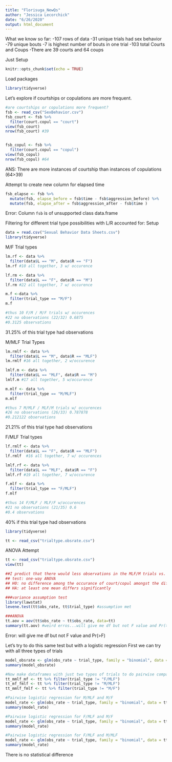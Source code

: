 ```yaml
---
title: "Florisuga_NewQs"
author: "Jessica Lecorchick"
date: "6/26/2020"
output: html_document
---
```


What we know so far:
-107  rows of data
-31 unique trials had sex behavior
-79 unique bouts
-7 is highest number of bouts in one trial
-103 total Courts and Coups
-There are 39 courts and 64 coups

Just Setup
```r
knitr::opts_chunk$set(echo = TRUE)
```

Load packages
```r
library(tidyverse)
```


Let's explore if courtships or copulations are more frequent.
```r
#are courtships or copulations more frequent?
fsb <- read_csv("SexBehavior.csv")
fsb_court <- fsb %>%
  filter(court.copul == "court")
view(fsb_court)
nrow(fsb_court) #39


fsb_copul <- fsb %>%
  filter(court.copul == "copul")
view(fsb_copul)
nrow(fsb_copul) #64
```
ANS: There are more instances of courtship than instances of copulations (64>39)

Attempt to create new column for elapsed time
```r
fsb_elapse <- fsb %>%
  mutate(fsb, elapse_before = fsb$time - fsb$aggression_before) %>%
  mutate(fsb, elapse_after = fsb$aggression_after - fsb$time )
```
Error: Column `fsb` is of unsupported class data.frame

Filtering for different trial type possibilities with L/R accounted for: Setup
```r
data = read.csv("Sexual Behavior Data Sheets.csv")
library(tidyverse)
```

M/F Trial types
```r
lm.rf <- data %>%
  filter(data$L == "M", data$R == "F") 
lm.rf #10 all together, 3 w/ occurence

lf.rm <- data %>%
  filter(data$L == "F", data$R == "M") 
lf.rm #22 all together, 7 w/ occurence

m.f <-data %>% 
  filter(trial_type == "M/F")
m.f

#thus 10 F/M / M/F trials w/ occurences
#22 no observations (22/32) 0.6875
#0.3125 observations
```
31.25% of this trial type had observations

M/MLF Trial Types
```r
lm.rmlf <- data %>%
  filter(data$L == "M", data$R == "MLF")
lm.rmlf #16 all together, 2 w/occurence

lmlf.m <- data %>%
  filter(data$L == "MLF", data$R == "M")
lmlf.m #17 all together, 5 w/occurence

m.mlf <- data %>%
  filter(trial_type == "M/MLF")
m.mlf

#thus 7 M/MLF / MLF/M trials w/ occurences
#26 no observations (26/33) 0.787878
#0.212122 observations
```
21.21% of this trial type had observations

F/MLF Trial types
```r
lf.rmlf <- data %>%
  filter(data$L == "F", data$R == "MLF")
lf.rmlf  #16 all together, 7 w/ occurences

lmlf.rf <- data %>%
  filter(data$L == "MLF", data$R == "F")
lmlf.rf #19 all together, 7 w/occurence

f.mlf <- data %>% 
  filter(trial_type == "F/MLF")
f.mlf

#thus 14 F/MLF / MLF/F w/occurences
#21 no observations (21/35) 0.6
#0.4 observations
```
40% if this trial type had observations

```r
library(tidyverse)

tt <- read_csv("trialtype.obsrate.csv")
```

ANOVA Attempt
```r

tt <- read_csv("trialtype.obsrate.csv")
view(tt)

##I predict that there would less observations in the MLF/M trials vs. the F/MLF and F/M trials
## test: one-way ANOVA
## H0: no difference among the occurance of court/copul amongst the different trial types
## HA: at least one mean differs significantly

###variance assumption test
library(lawstat)
levene.test(tt$obs_rate, tt$trial_type) #assumption met 

###ANOVA
tt.aov = aov(tt$obs_rate ~ tt$obs_rate, data=tt)
summary(tt.aov) #weird erros...will give me df but not F value and Pr(>F)
```
Error: will give me df but not F value and Pr(>F)

Let's try to do this same test but with a logistic regression
First we can try with all three types of trials
```r
model_obsrate <- glm(obs_rate ~ trial_type, family = "binomial", data = tt)
summary(model_obsrate)

#Now make dataframes with just two types of trials to do pairwise comparisons
tt_mmlf_mf <- tt %>% filter(trial_type != "F/MLF")
tt_mf_fmlf <- tt %>% filter(trial_type != "M/MLF")
tt_mmlf_fmlf <- tt %>% filter(trial_type != "M/F")

#Pairwise logistic regression for M/MLF and M/F
model_rate <- glm(obs_rate ~ trial_type, family = "binomial", data = tt_mmlf_mf)
summary(model_rate)

#Pairwise logistic regression for F/MLF and M/F
model_rate <- glm(obs_rate ~ trial_type, family = "binomial", data = tt_mf_fmlf)
summary(model_rate)

#Pairwise logistic regression for F/MLF and M/MLF
model_rate <- glm(obs_rate ~ trial_type, family = "binomial", data = tt_mmlf_fmlf)
summary(model_rate)
```
There is no statistical difference

```r

```

